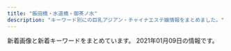 ```yaml
---
title: "飯田橋・水道橋・御茶ノ水"
description: "キーワード別にの巨乳アジアン・チャイナエステ嬢情報をまとめました。"
---
```


新着画像と新着キーワードをまとめています。
2021年01月09日の情報です。

<DmmAffiliateIns />
<KeywordTable
  shops={
    [
    {
        "keywords": {},
        "name": "\u30d7\u30ea\u30f3",
        "img_links": [
            "https://suidobashi-mensesthe.com/room/4-s.jpg",
            "https://suidobashi-mensesthe.com/room/esthe2.jpg",
            "https://suidobashi-mensesthe.com/images/footer-l.png",
            "https://suidobashi-mensesthe.com/staff/yui-s2.jpg",
            "https://suidobashi-mensesthe.com/room/esthe3.jpg",
            "https://suidobashi-mensesthe.com/staff/midori-l3.jpg",
            "https://suidobashi-mensesthe.com/icon/line.png",
            "https://suidobashi-mensesthe.com/room/3-s.jpg",
            "https://suidobashi-mensesthe.com/staff/yumil2.jpg",
            "https://suidobashi-mensesthe.com/mens-esthe-massage/2020/02/27/yui-s1.jpg",
            "https://suidobashi-mensesthe.com/staff/midori-s2.jpg",
            "https://suidobashi-mensesthe.com/staff/yumi-l1.jpg",
            "https://suidobashi-mensesthe.com/staff/midori-s3.jpg",
            "https://suidobashi-mensesthe.com/room/5-s.jpg",
            "https://suidobashi-mensesthe.com/staff/ai-l2.jpg",
            "https://suidobashi-mensesthe.com/room/1-s.jpg",
            "https://suidobashi-mensesthe.com/images/flower.png",
            "https://suidobashi-mensesthe.com/staff/yui-s1.jpg",
            "https://suidobashi-mensesthe.com/room/4-l.jpg",
            "https://suidobashi-mensesthe.com/room/5-l.jpg",
            "https://suidobashi-mensesthe.com/images/clear.png",
            "https://suidobashi-mensesthe.com/staff/ai-s1.jpg",
            "https://suidobashi-mensesthe.com/room/2-l.jpg",
            "https://suidobashi-mensesthe.com/images/main1.jpg",
            "https://suidobashi-mensesthe.com/staff/ai-s2.jpg",
            "https://suidobashi-mensesthe.com/staff/yumi-s1.jpg",
            "https://suidobashi-mensesthe.com/room/esthe1.jpg",
            "https://suidobashi-mensesthe.com/button/home.png",
            "https://suidobashi-mensesthe.com/mens-esthe-massage/2020/08/06/yui-s1.jpg",
            "https://suidobashi-mensesthe.com/room/1-l.jpg",
            "https://suidobashi-mensesthe.com/staff/erika-l1.jpg",
            "https://suidobashi-mensesthe.com/room/3-l.jpg",
            "https://suidobashi-mensesthe.com/icon/twitter.png",
            "https://suidobashi-mensesthe.com/staff/midori-s1.jpg",
            "https://suidobashi-mensesthe.com/button/blog.png",
            "https://suidobashi-mensesthe.com/images/footer-r.png",
            "https://suidobashi-mensesthe.com/button/staff.png",
            "https://suidobashi-mensesthe.com/staff/midori-l1.jpg",
            "https://suidobashi-mensesthe.com/images/prin-video2.jpg",
            "https://suidobashi-mensesthe.com/staff/yui-l2.jpg",
            "https://suidobashi-mensesthe.com/staff/erika-s1.jpg",
            "https://suidobashi-mensesthe.com/staff/yumi-s2.jpg",
            "https://suidobashi-mensesthe.com/icon/facebook.png",
            "https://suidobashi-mensesthe.com/images/qrcode.png",
            "https://suidobashi-mensesthe.com/room/6-l.jpg",
            "https://suidobashi-mensesthe.com/staff/midori-l2.jpg",
            "https://suidobashi-mensesthe.com/room/6-s.jpg",
            "https://suidobashi-mensesthe.com/staff/yui-l1.jpg",
            "https://suidobashi-mensesthe.com/staff/ai-l1.jpg",
            "https://suidobashi-mensesthe.com/room/2-s.jpg",
            "https://suidobashi-mensesthe.com/images/main-sp.jpg",
            "https://suidobashi-mensesthe.com/images/header3.png",
            "https://suidobashi-mensesthe.com/icon/google_plus.png"
        ],
        "station": "JR\u6c34\u9053\u6a4b\u99c5\u897f\u53e3",
        "url": "https://suidobashi-mensesthe.com/"
    },
    {
        "station": "\u795e\u4fdd\u753a\u99c5A7\u51fa\u53e3",
        "keywords": {
            "C": 7
        },
        "img_links": [
            "http://rapisu.tokyo/images/g0.jpg",
            "http://rapisu.tokyo/images/r3.jpg",
            "http://rapisu.tokyo/images/mobile.png",
            "http://rapisu.tokyo/images/end.png",
            "http://rapisu.tokyo/images/meihui.jpg",
            "http://rapisu.tokyo/images/r1.jpg",
            "http://rapisu.tokyo/images/r2.jpg",
            "http://rapisu.tokyo/images/top.png",
            "http://rapisu.tokyo/images/flash.jpg",
            "http://rapisu.tokyo/images/zi_staff.png",
            "http://rapisu.tokyo/images/tiao.png",
            "http://rapisu.tokyo/images/mika.jpg",
            "http://rapisu.tokyo/images/flash1.jpg"
        ],
        "name": "\u30e9\u30d4\u30b9",
        "url": "http://rapisu.tokyo/"
    },
    {
        "keywords": {
            "C": 4,
            "E": 10,
            "F": 3,
            "D": 13
        },
        "name": "\u30ad\u30e9\u30e9",
        "station": "\u795e\u4fdd\u753a\u99c5A1\u51fa\u53e3",
        "url": "https://kira.uouono.com/",
        "img_links": [
            "https://kira.uouono.com/wp-content/themes/este/img/top-img02b.png",
            "https://kira.uouono.com/wp-content/themes/este/img/4.jpg",
            "https://kira.uouono.com/wp-content/themes/este/img/tel_header.png",
            "https://kira.uouono.com/wp-content/themes/este/img/1.jpg",
            "https://kira.uouono.com/wp-content/uploads/2020/12/saiuhkira.jpg",
            "https://kira.uouono.com/wp-content/uploads/2019/06/1kira.jpg",
            "https://kira.uouono.com/wp-content/uploads/2020/12/1kira.jpg",
            "https://kira.uouono.com/wp-content/uploads/2019/06/2kira.jpg",
            "https://kira.uouono.com/wp-content/uploads/2020/12/1234786kira.jpg",
            "https://kira.uouono.com/wp-content/uploads/2019/06/2ki100.jpg",
            "https://kira.uouono.com/wp-content/themes/este/img/tel_footer.png",
            "https://kira.uouono.com/wp-content/uploads/2019/12/98976Akira.jpg",
            "https://kira.uouono.com/wp-content/uploads/2020/01/100kira.jpg",
            "https://kira.uouono.com/wp-content/themes/este/img/call.png",
            "https://kira.uouono.com/wp-content/uploads/2019/06/4kira.jpg",
            "https://kira.uouono.com/wp-content/themes/este/img/top-img03.png",
            "https://kira.uouono.com/wp-content/themes/este/img/3.jpg",
            "https://kira.uouono.com/wp-content/themes/este/img/top-img01.png",
            "https://kira.uouono.com/wp-content/themes/este/img/2.jpg",
            "https://kira.uouono.com/wp-content/uploads/2019/06/1ki100.jpg"
        ]
    },
    {
        "keywords": {
            "84": 2,
            "F": 9,
            "C": 2,
            "D": 3,
            "85": 1,
            "94": 9
        },
        "station": "JR\u6c34\u9053\u6a4b\u99c5\u6771\u53e3",
        "name": "\u307f\u3055\u304d",
        "url": "http://rioplioop.xyz/",
        "img_links": [
            "http://rioplioop.xyz/uploads/200601/1-200601142R2G3.jpg",
            "http://rioplioop.xyz/uploads/200601/1-200601142TY37.jpg",
            "http://rioplioop.xyz/uploads/200601/1-200601142P4643.jpg",
            "http://rioplioop.xyz/uploads/200601/1-200601142G5438.jpg",
            "http://rioplioop.xyz/uploads/200601/1-200601142629454.jpg",
            "http://rioplioop.xyz/uploads/201215/1-20121514062YE.jpg",
            "http://rioplioop.xyz/picture/cam-01.jpg",
            "http://rioplioop.xyz/uploads/200625/1-200625140422133.jpg",
            "http://rioplioop.xyz/picture/call.png",
            "http://rioplioop.xyz/picture/foot01.jpg",
            "http://rioplioop.xyz/uploads/210107/1-21010G41345N3.jpg",
            "http://rioplioop.xyz/uploads/200601/1-200601142921510.jpg",
            "http://rioplioop.xyz/picture/m-top004.jpg",
            "http://rioplioop.xyz/uploads/200601/1-200601142U5L7.jpg",
            "http://rioplioop.xyz/uploads/201207/1-20120G62S9A5.jpg",
            "http://rioplioop.xyz/uploads/200710/1-200G01PS2Q3.jpg",
            "http://rioplioop.xyz/uploads/200720/1-200H0125T94A.jpg",
            "http://rioplioop.xyz/uploads/210107/1-21010G41433150.jpg",
            "http://rioplioop.xyz/uploads/200601/1-200601142639540.jpg",
            "http://rioplioop.xyz/picture/m-top003.jpg",
            "http://rioplioop.xyz/uploads/200619/1-200619125204158.jpg",
            "http://rioplioop.xyz/uploads/200625/1-200625140331O1.jpg",
            "http://rioplioop.xyz/uploads/201215/1-201215140614E6.jpg",
            "http://rioplioop.xyz/uploads/200601/1-200601142F5435.jpg",
            "http://rioplioop.xyz/uploads/200601/1-200601142S1947.jpg",
            "http://rioplioop.xyz/uploads/200601/1-200601142913462.jpg",
            "http://rioplioop.xyz/uploads/200601/1-200601142K43F.jpg",
            "http://rioplioop.xyz/uploads/200709/1-200FZ94240538.jpg",
            "http://rioplioop.xyz/picture/m-head01.jpg",
            "http://rioplioop.xyz/uploads/200619/1-20061912514T35.jpg",
            "http://rioplioop.xyz/uploads/200709/1-200FZ94225252.jpg",
            "http://rioplioop.xyz/uploads/200720/1-200H0125S1U2.jpg"
        ]
    },
    {
        "station": "\u5c0f\u5ddd\u753a\u99c5B4",
        "keywords": {},
        "img_links": [
            "https://i2.wp.com/aromalucky.xyz/wp-content/uploads/2017/12/02.jpg",
            "https://i0.wp.com/aromalucky.xyz/wp-content/uploads/2019/04/13.jpg",
            "https://i2.wp.com/aromalucky.xyz/wp-content/uploads/2017/12/03-1.jpg",
            "https://i0.wp.com/aromalucky.xyz/wp-content/uploads/2019/05/02.png",
            "http://aromalucky.xyz/wp-content/uploads/2019/05/01_02.png",
            "https://i1.wp.com/aromalucky.xyz/wp-content/uploads/2019/10/20.jpg",
            "https://i0.wp.com/aromalucky.xyz/wp-content/uploads/2019/05/15.jpg",
            "https://i2.wp.com/aromalucky.xyz/wp-content/uploads/2017/12/08.jpg",
            "https://i2.wp.com/aromalucky.xyz/wp-content/uploads/2020/09/21.jpg",
            "https://i1.wp.com/aromalucky.xyz/wp-content/uploads/2017/12/04-1.jpg",
            "https://i2.wp.com/aromalucky.xyz/wp-content/uploads/2019/04/14.jpg",
            "https://i1.wp.com/aromalucky.xyz/wp-content/uploads/2019/05/16.jpg",
            "https://i2.wp.com/aromalucky.xyz/wp-content/uploads/2019/05/03.png",
            "https://i0.wp.com/aromalucky.xyz/wp-content/uploads/2017/12/05-1.jpg",
            "https://i2.wp.com/aromalucky.xyz/wp-content/uploads/2019/04/12.jpg"
        ],
        "name": "\u30a2\u30ed\u30de\u30e9\u30c3\u30ad\u30fc",
        "url": "http://aromalucky.xyz/"
    },
    {
        "keywords": {
            "84": 4,
            "E": 6,
            "85": 6,
            "88": 4,
            "83": 10,
            "89": 6,
            "D": 18,
            "F": 6
        },
        "name": "\u30d3\u30fc\u30ca\u30b9",
        "img_links": [
            "http://venus.tyo.cm/images/room6.jpg",
            "http://venus.tyo.cm/images/room2.jpg",
            "http://venus.tyo.cm/images/room4.jpg",
            "http://venus.tyo.cm/photos/sites/40/2020/10/202010021052282.jpeg",
            "http://venus.tyo.cm/photos/sites/40/2020/08/2020083109075781.jpeg",
            "http://venus.tyo.cm/images/room5.jpg",
            "http://venus.tyo.cm/photos/sites/40/2020/09/2020091012404045.jpeg",
            "http://venus.tyo.cm/photos/sites/40/2020/08/2020083110414597.jpeg",
            "http://venus.tyo.cm/photos/sites/40/2020/08/2020083109075912.jpeg",
            "http://venus.tyo.cm/photos/sites/40/2020/08/2020083109075784.jpeg",
            "http://venus.tyo.cm/images/mainimg.jpg",
            "http://venus.tyo.cm/photos/sites/40/2020/09/2020090907201289.jpeg",
            "http://venus.tyo.cm/images/top.png",
            "http://venus.tyo.cm/images/room1.jpg",
            "http://venus.tyo.cm/photos/sites/40/2020/09/2020090907201348.jpeg",
            "http://venus.tyo.cm/images/spmainimg.jpg",
            "http://venus.tyo.cm/images/room3.jpg",
            "http://venus.tyo.cm/images/pagetop.png",
            "http://venus.tyo.cm/photos/sites/40/2020/05/202005250635220.jpg",
            "http://venus.tyo.cm/photos/sites/40/2020/08/2020083109075883.jpeg",
            "http://venus.tyo.cm/photos/sites/40/2020/08/2020083109075685.jpeg",
            "http://venus.tyo.cm/photos/sites/40/2020/08/2020083109075848.jpeg",
            "http://venus.tyo.cm/photos/sites/40/2020/08/2020083110414612.jpeg"
        ],
        "station": "JR\u6c34\u9053\u6a4b\u99c5\u6771\u53e3",
        "url": "http://venus.tyo.cm/"
    },
    {
        "name": "\u6625\u59eb",
        "img_links": [
            "https://haruhime.ests.jp/images/sp_nav03.png",
            "https://haruhime.ests.jp/images/sp_tit_news.png",
            "https://haruhime.ests.jp/photos/sites/61/2020/11/2020110107024640.jpg",
            "https://haruhime.ests.jp/images/sp_end.jpg",
            "https://haruhime.ests.jp/images/room7.jpg",
            "https://haruhime.ests.jp/images/end.png",
            "https://haruhime.ests.jp/images/link_nav04.jpg",
            "https://haruhime.ests.jp/photos/sites/61/2020/11/2020110107024462.jpg",
            "https://haruhime.ests.jp/images/room6.jpg",
            "https://haruhime.ests.jp/images/link_nav02.jpg",
            "https://haruhime.ests.jp/images/sp_top.jpg",
            "https://haruhime.ests.jp/images/sp_tit_staff.png",
            "https://haruhime.ests.jp/images/img_service03.jpg",
            "https://haruhime.ests.jp/photos/sites/61/2020/11/2020110107024317.jpg",
            "https://haruhime.ests.jp/images/link_nav03.jpg",
            "https://haruhime.ests.jp/images/img_service02.jpg",
            "https://haruhime.ests.jp/photos/sites/61/2020/11/202011010702451.jpg",
            "https://haruhime.ests.jp/images/re.png",
            "https://haruhime.ests.jp/images/link_nav01.jpg",
            "https://haruhime.ests.jp/images/top.png",
            "https://haruhime.ests.jp/images/card.png",
            "https://haruhime.ests.jp/images/link_nav05.jpg",
            "https://haruhime.ests.jp/images/room8.jpg",
            "https://haruhime.ests.jp/images/link_nav06.jpg",
            "https://haruhime.ests.jp/images/sp_nav01.png",
            "https://haruhime.ests.jp/images/sp_nav02.png",
            "https://haruhime.ests.jp/images/room5.jpg",
            "https://haruhime.ests.jp/images/img_service01.jpg"
        ],
        "keywords": {
            "D": 5,
            "87": 10,
            "83": 5,
            "E": 10,
            "C": 16,
            "85": 5
        },
        "station": "\u672c\u90f7\u4e09\u4e01\u76ee\u99c55\u756a\u51fa\u53e3",
        "url": "https://haruhime.ests.jp/"
    },
    {
        "keywords": {},
        "img_links": [
            "http://www.iyashikokoro.xyz/images/sys-n.png",
            "http://www.iyashikokoro.xyz/images/staff/qianqiu.jpg",
            "http://www.iyashikokoro.xyz/images/index-iyashi_14.jpg",
            "http://www.iyashikokoro.xyz/images/index-iyashi_10.jpg",
            "http://www.iyashikokoro.xyz/images/index-iyashi_13.jpg",
            "http://www.iyashikokoro.xyz/images/index-iyashi_04.jpg",
            "http://www.iyashikokoro.xyz/images/staff/7.jpg",
            "http://www.iyashikokoro.xyz/images/staff/ai2.jpg",
            "http://www.iyashikokoro.xyz/images/shop/5.jpg",
            "http://www.iyashikokoro.xyz/images/shop/1.jpg",
            "http://www.iyashikokoro.xyz/images/staff/miki.jpg",
            "http://www.iyashikokoro.xyz/images/index-iyashi_05.jpg",
            "http://www.iyashikokoro.xyz/images/staff/sizuka.jpg",
            "http://www.iyashikokoro.xyz/images/staff/riri.jpg",
            "http://www.iyashikokoro.xyz/images/staff/maki2.jpg",
            "http://www.iyashikokoro.xyz/images/index-iyashi_02a.jpg",
            "http://www.iyashikokoro.xyz/images/staff/6.jpg",
            "http://www.iyashikokoro.xyz/images/shop/4.jpg"
        ],
        "name": "\u7652\u3057\u306e\u5fc3",
        "station": "JR\u98ef\u7530\u6a4b\u99c5\u6771\u53e3",
        "url": "http://www.iyashikokoro.xyz/"
    },
    {
        "url": "https://izumi-esthe.tokyo/",
        "img_links": [
            "https://izumi-esthe.tokyo/wp-content/themes/este/img/top-img02a.png",
            "https://izumi-esthe.tokyo/wp-content/themes/este/img/top-img04.png",
            "https://izumi-esthe.tokyo/wp-content/themes/este/img/top-img01.png",
            "https://izumi-esthe.tokyo/wp-content/uploads/2020/10/8765iyashinoizumi.jpg",
            "https://izumi-esthe.tokyo/wp-content/themes/este/img/call.png",
            "https://izumi-esthe.tokyo/wp-content/themes/este/img/top-img01b.png",
            "https://izumi-esthe.tokyo/wp-content/uploads/2020/12/121iyashinoizumi.jpg",
            "https://izumi-esthe.tokyo/wp-content/uploads/2020/02/1111iyashinoizumi.jpg",
            "https://izumi-esthe.tokyo/wp-content/uploads/2020/11/2iyashinoizumi.jpg",
            "https://izumi-esthe.tokyo/wp-content/themes/este/img/tel_header.png",
            "https://izumi-esthe.tokyo/wp-content/uploads/2020/10/98767689iyashinoizumi.jpg",
            "https://izumi-esthe.tokyo/wp-content/themes/este/img/5.jpg",
            "https://izumi-esthe.tokyo/wp-content/uploads/2020/09/8765421iyashinoizumi.jpg",
            "https://izumi-esthe.tokyo/wp-content/uploads/2020/02/15drtyfugihoas.jpg",
            "https://izumi-esthe.tokyo/wp-content/uploads/2020/10/897s6aiyashinoizumi.jpg",
            "https://izumi-esthe.tokyo/wp-content/themes/este/img/6.jpg",
            "https://izumi-esthe.tokyo/wp-content/themes/este/img/2.jpg",
            "https://izumi-esthe.tokyo/wp-content/uploads/2020/02/88iyashinoizumi.jpg",
            "https://izumi-esthe.tokyo/wp-content/uploads/2020/02/3serdtfygui.jpg",
            "https://izumi-esthe.tokyo/wp-content/uploads/2020/09/987621iyashinoizumi.jpg",
            "https://izumi-esthe.tokyo/wp-content/themes/este/img/3.jpg",
            "https://izumi-esthe.tokyo/wp-content/themes/este/img/4.jpg",
            "https://izumi-esthe.tokyo/wp-content/themes/este/img/1.jpg",
            "https://izumi-esthe.tokyo/wp-content/themes/este/img/top-img01a.png",
            "https://izumi-esthe.tokyo/wp-content/uploads/2020/11/1iyashinoizumi.jpg",
            "https://izumi-esthe.tokyo/wp-content/uploads/2020/02/14drtyfugiho.jpg",
            "https://izumi-esthe.tokyo/wp-content/uploads/2020/11/9897621iyashinoizumi.jpg",
            "https://izumi-esthe.tokyo/wp-content/uploads/2020/02/13ydtfuygiuhsa.jpg",
            "https://izumi-esthe.tokyo/wp-content/uploads/2020/11/3111iyashinoizumi.jpg",
            "https://izumi-esthe.tokyo/wp-content/uploads/2020/02/999iyashinoizumi.jpg",
            "https://izumi-esthe.tokyo/wp-content/uploads/2020/02/10cfyguvbhj.jpg",
            "https://izumi-esthe.tokyo/wp-content/uploads/2020/12/3111112iyashinoizumi.jpg",
            "https://izumi-esthe.tokyo/wp-content/uploads/2020/04/1111iyashinoizumi.jpg",
            "https://izumi-esthe.tokyo/wp-content/uploads/2020/12/9iyashinoizumi.jpg",
            "https://izumi-esthe.tokyo/wp-content/uploads/2020/11/1iyashinoizumi-1.jpg",
            "https://izumi-esthe.tokyo/wp-content/uploads/2020/02/121dfghiyashinoizumi.jpg",
            "https://izumi-esthe.tokyo/wp-content/uploads/2020/12/999iyashinoizumi.jpg",
            "https://izumi-esthe.tokyo/wp-content/uploads/2020/02/9fxdytugvyibha.jpg",
            "https://izumi-esthe.tokyo/wp-content/uploads/2020/02/15dfuygihoinp.jpg",
            "https://izumi-esthe.tokyo/wp-content/themes/este/img/tel_footer.png",
            "https://izumi-esthe.tokyo/wp-content/uploads/2020/09/876521iyashinoizumi-1.jpg",
            "https://izumi-esthe.tokyo/wp-content/uploads/2020/02/999iyashinoizumi-1.jpg",
            "https://izumi-esthe.tokyo/wp-content/uploads/2020/09/8765211iyashinoizumi.jpg",
            "https://izumi-esthe.tokyo/wp-content/uploads/2020/10/9876iyashinoizumi.jpg",
            "https://izumi-esthe.tokyo/wp-content/uploads/2020/03/77iyashinoizumi.jpg"
        ],
        "keywords": {
            "D": 54,
            "C": 16,
            "E": 22,
            "G": 4
        },
        "name": "\u7652\u3057\u306e\u6cc9",
        "station": "\u5c0f\u5ddd\u753a\u99c5B5\u51fa\u53e3"
    },
    {
        "name": "Lime",
        "keywords": {
            "C": 17
        },
        "url": "http://sln-relax.com/",
        "station": "JR\u6c34\u9053\u6a4b\u99c5\u897f\u53e3",
        "img_links": [
            "http://sln-relax.com/scdl/staff/10011.jpg",
            "http://sln-relax.com/scdl/staff/10031.jpg",
            "http://sln-relax.com/img/ttl_staff.png",
            "http://sln-relax.com/img/ttl_tnew.jpg",
            "http://sln-relax.com/scdl/staff/10081.jpg",
            "http://sln-relax.com/pic/head.png",
            "http://sln-relax.com/i/files/girl01.jpg",
            "http://sln-relax.com/i/files/girl02.jpg",
            "http://sln-relax.com/img/ttl_rec.jpg",
            "http://sln-relax.com/img/ttl_mobile.jpg",
            "http://sln-relax.com/scdl/staff/10051.jpg",
            "http://sln-relax.com/img/ttl_concept.jpg",
            "http://sln-relax.com/pic/topimg2.jpg",
            "http://sln-relax.com/scdl/staff/10071.jpg",
            "http://sln-relax.com/pic/topimg1.jpg",
            "http://sln-relax.com/scdl/staff/10021.jpg",
            "http://sln-relax.com/scdl/staff/10061.jpg",
            "http://sln-relax.com/i/files/homeimg.jpg",
            "http://sln-relax.com/pic/topimg3.jpg",
            "http://sln-relax.com/img/att.jpg",
            "http://sln-relax.com/scdl/staff/10041.jpg"
        ]
    },
    {
        "keywords": {
            "C": 18,
            "D": 24,
            "86": 6,
            "84": 6,
            "85": 18
        },
        "station": "JR\u6c34\u9053\u6a4b\u99c5\u897f\u53e3",
        "img_links": [
            "http://yu.xyz.mn/photos/sites/91/2019/12/2019122901424384.jpg",
            "http://yu.xyz.mn/photos/sites/91/2020/02/2020022305370017.jpg",
            "http://yu.xyz.mn/images/ac1.jpg",
            "http://yu.xyz.mn/images/ac6.jpg",
            "http://yu.xyz.mn/images/ac2.jpg",
            "http://yu.xyz.mn/images/s_shedule.jpg",
            "http://yu.xyz.mn/images/ac5.jpg",
            "http://yu.xyz.mn/images/ac3.jpg",
            "http://yu.xyz.mn/images/room4.jpg",
            "http://yu.xyz.mn/images/room2.jpg",
            "http://yu.xyz.mn/photos/sites/91/2019/12/2019122702252691.jpg",
            "http://yu.xyz.mn/images/room3.jpg",
            "http://yu.xyz.mn/photos/sites/91/2020/04/2020040807282190.jpg",
            "http://yu.xyz.mn/images/s_staff.jpg",
            "http://yu.xyz.mn/images/s_news.jpg",
            "http://yu.xyz.mn/images/mobile.jpg",
            "http://yu.xyz.mn/images/ac4.jpg",
            "http://yu.xyz.mn/images/room1.jpg",
            "http://yu.xyz.mn/photos/sites/91/2019/12/2019122702252767.jpg",
            "http://yu.xyz.mn/images/top.jpg"
        ],
        "url": "http://yu.xyz.mn/",
        "name": "\u60a0 \u3086\u3046"
    },
    {
        "url": "https://raku-relax.tokyo/",
        "name": "\u697d\u697d",
        "keywords": {
            "D": 13,
            "C": 16,
            "E": 7
        },
        "station": "\u725b\u8fbc\u795e\u697d\u5742\u99c5A2\u51fa\u53e3",
        "img_links": [
            "https://raku-relax.tokyo/wp-content/uploads/2020/04/1234sertdyf.jpg",
            "https://raku-relax.tokyo/wp-content/themes/este/img/1.jpg",
            "https://raku-relax.tokyo/wp-content/uploads/2020/04/siuaytfsa.jpg",
            "https://raku-relax.tokyo/wp-content/themes/este/img/3.jpg",
            "https://raku-relax.tokyo/wp-content/themes/este/img/top-img02.png",
            "https://raku-relax.tokyo/wp-content/themes/este/img/top-img03.png",
            "https://raku-relax.tokyo/wp-content/uploads/2019/06/warest6752.jpg",
            "https://raku-relax.tokyo/wp-content/themes/este/img/top-img04.png",
            "https://raku-relax.tokyo/wp-content/uploads/2020/06/9876rakura.jpg",
            "https://raku-relax.tokyo/wp-content/uploads/2020/06/2348rakura.jpg",
            "https://raku-relax.tokyo/wp-content/themes/este/img/tel_header.png",
            "https://raku-relax.tokyo/wp-content/themes/este/img/top-img01.png",
            "https://raku-relax.tokyo/wp-content/themes/este/img/top-img05.png",
            "https://raku-relax.tokyo/wp-content/uploads/2018/12/satfuygihoj.jpg",
            "https://raku-relax.tokyo/wp-content/themes/este/img/tel03.png",
            "https://raku-relax.tokyo/wp-content/themes/este/img/4.jpg",
            "https://raku-relax.tokyo/wp-content/themes/este/img/2.jpg",
            "https://raku-relax.tokyo/wp-content/uploads/2020/11/oiuarakura.jpg",
            "https://raku-relax.tokyo/wp-content/uploads/2018/12/123q4w5etyf.jpg",
            "https://raku-relax.tokyo/wp-content/uploads/2020/11/9897621rakura.jpg",
            "https://raku-relax.tokyo/wp-content/themes/este/img/tel.png",
            "https://raku-relax.tokyo/wp-content/themes/este/img/tel02.png",
            "https://raku-relax.tokyo/wp-content/uploads/2020/01/y45a121.jpg",
            "https://raku-relax.tokyo/wp-content/themes/este/img/tel_footer.png",
            "https://raku-relax.tokyo/wp-content/uploads/2020/01/897sarakura.jpg"
        ]
    },
    {
        "keywords": {},
        "img_links": [
            "http://jinbocho.xyz/images/g9.jpg",
            "http://jinbocho.xyz/images/a2.jpg",
            "http://jinbocho.xyz/images/g2.jpg",
            "http://jinbocho.xyz/images/zi.png",
            "http://jinbocho.xyz/images/r1.jpg",
            "http://jinbocho.xyz/images/s_staff.png",
            "http://jinbocho.xyz/images/a1.jpg",
            "http://jinbocho.xyz/images/r4.jpg",
            "http://jinbocho.xyz/images/g1.jpg",
            "http://jinbocho.xyz/images/g8.jpg",
            "http://jinbocho.xyz/images/g10.jpg",
            "http://jinbocho.xyz/images/haru.jpg",
            "http://jinbocho.xyz/images/yuki.jpg",
            "http://jinbocho.xyz/images/r5.jpg",
            "http://jinbocho.xyz/images/miki.jpg",
            "http://jinbocho.xyz/images/a4.jpg",
            "http://jinbocho.xyz/images/a3.jpg",
            "http://jinbocho.xyz/images/r3.jpg",
            "http://jinbocho.xyz/images/new-tit.png",
            "http://jinbocho.xyz/images/r2.jpg",
            "http://jinbocho.xyz/images/g0.jpg",
            "http://jinbocho.xyz/images/r6.jpg",
            "http://jinbocho.xyz/images/top2.jpg",
            "http://jinbocho.xyz/images/top1.jpg",
            "http://jinbocho.xyz/images/gb01.png",
            "http://jinbocho.xyz/images/new-tit3.png",
            "http://jinbocho.xyz/images/mika.jpg",
            "http://jinbocho.xyz/images/mobile.png",
            "http://jinbocho.xyz/images/g7.jpg",
            "http://jinbocho.xyz/images/face.png",
            "http://jinbocho.xyz/images/left3.png"
        ],
        "station": "\u795e\u4fdd\u753a\u99c5A5\u51fa\u53e3",
        "name": "\u306f\u306a\u3073",
        "url": "http://jinbocho.xyz/"
    }
]
}
/>
<DmmAffiliateScript />
